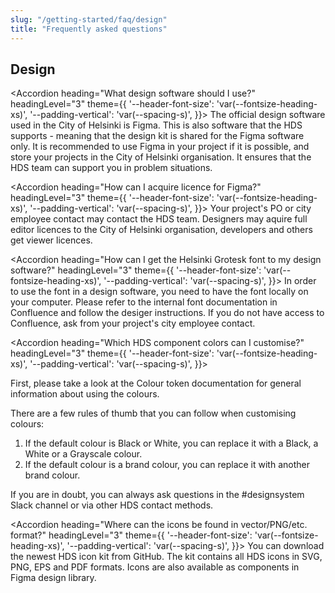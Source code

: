 ```yaml
---
slug: "/getting-started/faq/design"
title: "Frequently asked questions"
---
```





## Design

<Accordion 
  heading="What design software should I use?" 
  headingLevel="3" 
  theme={{
    '--header-font-size': 'var(--fontsize-heading-xs)',
    '--padding-vertical': 'var(--spacing-s)',
  }}>
  The official design software used in the City of Helsinki is Figma. This is also software that the HDS supports - meaning that the design kit is shared for the Figma software only. It is recommended to use Figma in your project if it is possible, and store your projects in the City of Helsinki organisation. It ensures that the HDS team can support you in problem situations.
</Accordion>

<Accordion 
  heading="How can I acquire licence for Figma?" 
  headingLevel="3" 
  theme={{
    '--header-font-size': 'var(--fontsize-heading-xs)',
    '--padding-vertical': 'var(--spacing-s)',
  }}>
  Your project's PO or city employee contact may contact the HDS team. Designers may aquire full editor licences to the City of Helsinki organisation, developers and others get viewer licences.
</Accordion>

<Accordion 
  heading="How can I get the Helsinki Grotesk font to my design software?" 
  headingLevel="3" 
  theme={{
    '--header-font-size': 'var(--fontsize-heading-xs)',
    '--padding-vertical': 'var(--spacing-s)',
  }}>
  In order to use the font in a design software, you need to have the font locally on your computer. Please refer to <ExternalLink openInNewTab openInNewTabAriaLabel="Opens in a new tab" openInExternalDomainAriaLabel="Opens a different website" href="https://helsinkisolutionoffice.atlassian.net/wiki/spaces/DD/pages/296058881/Using+Helsinki+Grotesk+fonts">the internal font documentation in Confluence</ExternalLink> and follow the desiger instructions. If you do not have access to Confluence, ask from your project's city employee contact.
</Accordion>

<Accordion 
  heading="Which HDS component colors can I customise?" 
  headingLevel="3" 
  theme={{
    '--header-font-size': 'var(--fontsize-heading-xs)',
    '--padding-vertical': 'var(--spacing-s)',
  }}>
  <p>
  First, please take a look at <InternalLink size="M" href="/foundation/design-tokens/colour">the Colour token documentation</InternalLink> for general information about using the colours.

  There are a few rules of thumb that you can follow when customising colours:

  <ol>
    <li>If the default colour is Black or White, you can replace it with a Black, a White or a Grayscale colour.</li>
    <li>If the default colour is a brand colour, you can replace it with another brand colour.</li>
  </ol>

  If you are in doubt, you can always ask questions in the #designsystem Slack channel or via other HDS contact methods.
  </p>
</Accordion>

<Accordion 
  heading="Where can the icons be found in vector/PNG/etc. format?" 
  headingLevel="3" 
  theme={{
    '--header-font-size': 'var(--fontsize-heading-xs)',
    '--padding-vertical': 'var(--spacing-s)',
  }}>
  You can <ExternalLink
    href="https://github.com/City-of-Helsinki/helsinki-design-system/releases/latest/download/hds-icon-kit.zip"
    size="M"
    external
    openInNewTab
    openInExternalDomainAriaLabel="Opens a different website."
    openInNewTabAriaLabel="Opens in a new tab.">
  download the newest HDS icon kit from GitHub.</ExternalLink> The kit contains all HDS icons in SVG, PNG, EPS and PDF formats. Icons are also available as components in Figma design library.
</Accordion>
